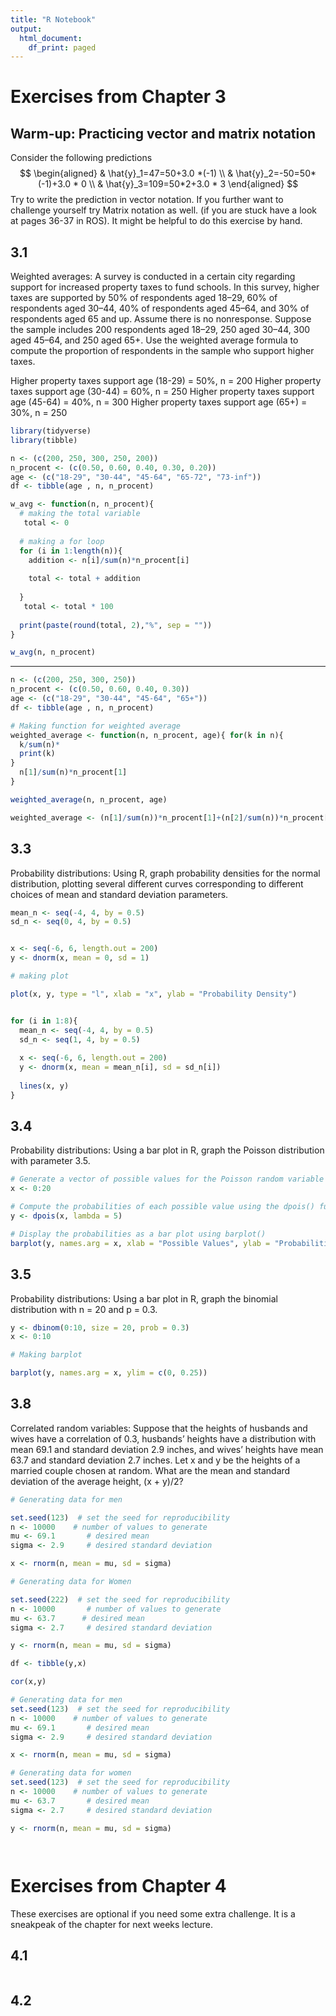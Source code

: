 ```yaml
---
title: "R Notebook"
output:
  html_document:
    df_print: paged
---
```


# Exercises from Chapter 3
## Warm-up: Practicing vector and matrix notation
Consider the following predictions
$$
\begin{aligned}
& \hat{y}_1=47=50+3.0 *(-1) \\
& \hat{y}_2=-50=50*(-1)+3.0 * 0 \\
& \hat{y}_3=109=50*2+3.0 * 3
\end{aligned}
$$
Try to write the prediction in vector notation. If you further want to challenge yourself try Matrix notation as well. (if you are stuck have a look at pages 36-37 in ROS). It might be helpful to do this exercise by hand.


## 3.1
Weighted averages: A survey is conducted in a certain city regarding support for increased
property taxes to fund schools. In this survey, higher taxes are supported by 50% of respondents aged 18–29, 60% of respondents aged 30–44, 40% of respondents aged 45–64, and 30% of respondents aged 65 and up. Assume there is no nonresponse.
Suppose the sample includes 200 respondents aged 18–29, 250 aged 30–44, 300 aged 45–64,
and 250 aged 65+. Use the weighted average formula to compute the proportion of respondents
in the sample who support higher taxes.

Higher property taxes support age (18-29) = 50%, n = 200
Higher property taxes support age (30-44) = 60%, n = 250
Higher property taxes support age (45-64) = 40%, n = 300
Higher property taxes support age (65+) = 30%, n = 250

```r
library(tidyverse)
library(tibble)
```


```r
n <- (c(200, 250, 300, 250, 200))
n_procent <- (c(0.50, 0.60, 0.40, 0.30, 0.20))
age <- (c("18-29", "30-44", "45-64", "65-72", "73-inf"))
df <- tibble(age , n, n_procent)
```


```r
w_avg <- function(n, n_procent){
  # making the total variable
   total <- 0
  
  # making a for loop
  for (i in 1:length(n)){
    addition <- n[i]/sum(n)*n_procent[i]
    
    total <- total + addition
    
  }
   total <- total * 100
   
  print(paste(round(total, 2),"%", sep = ""))
}

w_avg(n, n_procent)
```


---

```r
n <- (c(200, 250, 300, 250))
n_procent <- (c(0.50, 0.60, 0.40, 0.30))
age <- (c("18-29", "30-44", "45-64", "65+"))
df <- tibble(age , n, n_procent)
```


```r
# Making function for weighted average
weighted_average <- function(n, n_procent, age){ for(k in n){
  k/sum(n)*
  print(k)
}
  n[1]/sum(n)*n_procent[1]
}

weighted_average(n, n_procent, age)

weighted_average <- (n[1]/sum(n))*n_procent[1]+(n[2]/sum(n))*n_procent[2]+(n[3]/sum(n))*n_procent[3]+(n[4]/sum(n)*n_procent[4])
```


## 3.3
Probability distributions: Using R, graph probability densities for the normal distribution,
plotting several different curves corresponding to different choices of mean and standard
deviation parameters.

```r
mean_n <- seq(-4, 4, by = 0.5) 
sd_n <- seq(0, 4, by = 0.5) 


x <- seq(-6, 6, length.out = 200)
y <- dnorm(x, mean = 0, sd = 1)

# making plot

plot(x, y, type = "l", xlab = "x", ylab = "Probability Density")


for (i in 1:8){
  mean_n <- seq(-4, 4, by = 0.5) 
  sd_n <- seq(1, 4, by = 0.5)
  
  x <- seq(-6, 6, length.out = 200)
  y <- dnorm(x, mean = mean_n[i], sd = sd_n[i])
  
  lines(x, y)
}

```


## 3.4
Probability distributions: Using a bar plot in R, graph the Poisson distribution with parameter
3.5.


```r

# Generate a vector of possible values for the Poisson random variable
x <- 0:20

# Compute the probabilities of each possible value using the dpois() function
y <- dpois(x, lambda = 5)

# Display the probabilities as a bar plot using barplot()
barplot(y, names.arg = x, xlab = "Possible Values", ylab = "Probabilities", main = "Poisson Distribution with lambda = 3.5")

```


## 3.5
Probability distributions: Using a bar plot in R, graph the binomial distribution with n = 20 and
p = 0.3.


```r
y <- dbinom(0:10, size = 20, prob = 0.3)
x <- 0:10

# Making barplot

barplot(y, names.arg = x, ylim = c(0, 0.25))
```


## 3.8
 Correlated random variables: Suppose that the heights of husbands and wives have a correlation
of 0.3, husbands’ heights have a distribution with mean 69.1 and standard deviation 2.9 inches,
and wives’ heights have mean 63.7 and standard deviation 2.7 inches. Let x and y be the heights
of a married couple chosen at random. What are the mean and standard deviation of the average
height, (x + y)/2?




```r
# Generating data for men

set.seed(123)  # set the seed for reproducibility
n <- 10000    # number of values to generate
mu <- 69.1       # desired mean
sigma <- 2.9     # desired standard deviation

x <- rnorm(n, mean = mu, sd = sigma)

# Generating data for Women

set.seed(222)  # set the seed for reproducibility
n <- 10000       # number of values to generate
mu <- 63.7      # desired mean
sigma <- 2.7     # desired standard deviation

y <- rnorm(n, mean = mu, sd = sigma)

df <- tibble(y,x)

cor(x,y)
```
```r
# Generating data for men
set.seed(123)  # set the seed for reproducibility
n <- 10000    # number of values to generate
mu <- 69.1       # desired mean
sigma <- 2.9     # desired standard deviation

x <- rnorm(n, mean = mu, sd = sigma)

# Generating data for women
set.seed(123)  # set the seed for reproducibility
n <- 10000    # number of values to generate
mu <- 63.7       # desired mean
sigma <- 2.7     # desired standard deviation

y <- rnorm(n, mean = mu, sd = sigma)




```


# Exercises from Chapter 4
These exercises are optional if you need some extra challenge. It is a sneakpeak of the chapter for next weeks lecture.

## 4.1 

```r

```


## 4.2

```r

```


